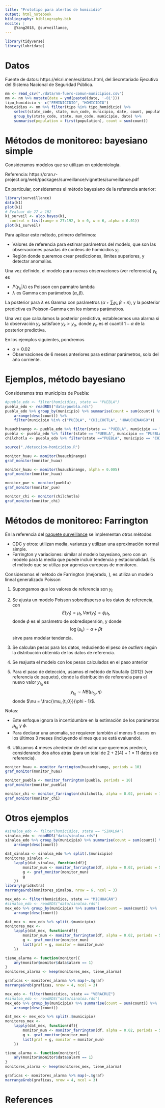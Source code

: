 ```yaml
---
title: "Prototipo para alertas de homicidio"
output: html_notebook
bibliography: bibliography.bib
nocite: |
    @Yang2018, @surveillance, 
---
```


```r
library(tidyverse)
library(lubridate)
```

# Datos

Fuente de datos: https://elcri.men/es/datos.html, del Secretariado Ejecutivo del Sistema Nacional de Seguridad Pública.

```r
nm <- read_csv("./data/nm-fuero-comun-municipios.csv")
nm <- nm %>% mutate(date = ymd(paste0(date, '-01')))
tipo_homidicio <- c("FEMINICIDIO", "HOMICIDIO")
homicidios <- nm %>% filter(tipo %in% tipo_homidicio) %>%
    select(state_code, state, mun_code, municipio, date, count, population) %>% 
    group_by(state_code, state, mun_code, municipio, date) %>% 
    summarise(population = first(population), count = sum(count))
```


# Métodos de monitoreo: bayesiano simple

Consideramos modelos que se utilizan en epidemiología.

Referencia: https://cran.r-project.org/web/packages/surveillance/vignettes/surveillance.pdf

En particular, consideramos el método bayesiano de la referencia anterior:

```r
library(surveillance)
data(k1)
plot(k1)
# Evaluar de 27 a 192
k1_surveil <- algo.bayes(k1,
  control = list(range = 27:192, b = 0, w = 6, alpha = 0.01))
plot(k1_surveil)
```

Para aplicar este método, primero definimos:

- Valores de referencia para estimar parámetros del modelo, que son
las observaciones pasadas de conteos de homicidios $y_i$. 
- Región donde queremos crear predicciones, límites superiores, y detectar
anomalías.

Una vez definido, el modelo para nuevas observaciones (ver referencia) $y_k$ es

- $P(y_k | \lambda)$ es Poisson con parmátro lambda
- $\lambda$ es Gamma con parámetros $(\alpha, \beta)$.

La posterior para $\lambda$ es Gamma con parámetros
$(\alpha + \sum_i y_i, \beta + n)$, y la posterior predictiva
es Poisson-Gamma con los mismos parámetros.

Una vez que calculamos la posterior predictiva, establecemos una
alarma si la observación $y_k$ satisface $y_k > y_\alpha$, 
donde $y_\alpha$ es el cuantil $1- \alpha$ de la posterior predictiva.

En los ejemplos siguientes, pondremos 

- $\alpha = 0.02$
- Observaciones de 6 meses anteriores para estimar parámetros, solo
del año corriente.

# Ejemplos, método bayesiano

Consideramos tres municipios de Puebla:

```r
#puebla_edo <- filter(homicidios, state == "PUEBLA")
puebla_edo <- readRDS("data/puebla.rds")
puebla_edo %>% group_by(municipio) %>% summarise(count = sum(count)) %>% 
    arrange(desc(count)) %>% 
    filter(municipio %in% c("PUEBLA", "CHILCHOTLA", "HUAUCHINANGO"))
```

```r
huauchinango <- puebla_edo %>% filter(state == "PUEBLA", municipio == "HUAUCHINANGO")
puebla <- puebla_edo %>% filter(state == "PUEBLA", municipio == "PUEBLA")
chilchotla <- puebla_edo %>% filter(state =="PUEBLA", municipio == "CHILCHOTLA")
```


```r
source("./deteccion-homicidios.R")
```

```r
monitor_huau <- monitor(huauchinango)
graf_monitor(monitor_huau)
```

```r
monitor_huau <- monitor(huauchinango, alpha = 0.005)
graf_monitor(monitor_huau)
```


```r
monitor_pue <- monitor(puebla)
graf_monitor(monitor_pue)
```


```r
monitor_chi <- monitor(chilchotla)
graf_monitor(monitor_chi)
```


# Métodos de monitoreo: Farrington

En la referencia del [paquete surveillance](https://www.jstatsoft.org/article/view/v070i10) se implementan
otros métodos:

- CDC y otros: utilizan media, varianza y utilizan una aproximación normal
simple.
- Farrington y variaciones: similar al modelo bayesiano, pero con un modelo
para la media que puede incluir tendencia y estacionalidad. Es el método que
se utiliza por agencias europeas de monitoreo.

Consideramos el método de Farrington (mejorado, ), es utiliza un modelo lineal generalizado
Poisson

1. Supongamos que los valores de referencia son $y_t$
2. Se ajusta un modelo Poisson sobredisperso a los datos de referencia,
con
$$E(y_t) = \mu_t, Var(y_t) = \phi \mu_t,$$
donde $\phi$ es el parámetro de sobredispersión, y donde
$$\log(\mu_k) = \alpha + \beta t$$ 
sirve para modelar tendencia.

3. Se calculan pesos para los datos, reduciendo el peso de *outliers* según
la distribución obtenida de los datos de referencia.

4. Se reajusta el modelo con los pesos calculados en el paso anterior

5. Para el paso de detección, usamos el método de Noufaily (2012) (ver referencia
de paquete), donde la distribución de referencia para el nuevo valor $y_{t_0}$
es
$$y_{t_0}\sim NB(\mu_{t_0}, \eta)$$ 
donde $\nu = \frac{\mu_{t_0}}{\phi - 1}$.

Notas: 

- Este enfoque ignora la incertidumbre en la estimación de los parámetros
$\mu_{t_0}$ y $\phi$.
- Para declarar una anomalía, se requieren también al menos 5 casos en los últimos 
3 meses (incluyendo el mes que se está evaluando).

6. Utilizamos 4 meses alrededor de del valor que queremos predecir, considerando
dos años atrás (para un total de 2 + 2(4) + 1 = 11 datos de referencia).


```r
monitor_huau <- monitor_farrington(huauchinango, periods = 10)
graf_monitor(monitor_huau)
```

```r
monitor_puebla <- monitor_farrington(puebla, periods = 10)
graf_monitor(monitor_puebla)
```



```r
monitor_chi <- monitor_farrington(chilchotla, alpha = 0.02, periods = 10)
graf_monitor(monitor_chi)
```






# Otros ejemplos

```r
#sinaloa_edo <- filter(homicidios, state == "SINALOA")
sinaloa_edo <- readRDS("data/sinaloa.rds")
sinaloa_edo %>% group_by(municipio) %>% summarise(count = sum(count)) %>% 
    arrange(desc(count)) 
```

```r
dat_sinaloa <- sinaloa_edo %>% split(.$municipio) 
monitores_sinaloa <- 
    lapply(dat_sinaloa, function(df){
        monitor_mun <- monitor_farrington(df, alpha = 0.02, periods = 5)
        g <- graf_monitor(monitor_mun)
        g
    })
library(gridExtra)
marrangeGrob(monitores_sinaloa, nrow = 6, ncol = 3)
```

```r
mex_edo <- filter(homicidios, state == "MICHOACÁN")
#sinaloa_edo <- readRDS("data/sinaloa.rds")
mex_edo %>% group_by(municipio) %>% summarise(count = sum(count)) %>% 
    arrange(desc(count)) 
```

```r
dat_mex <- mex_edo %>% split(.$municipio) 
monitores_mex <- 
    lapply(dat_mex, function(df){
        monitor_mun <- monitor_farrington(df, alpha = 0.02, periods = 5)
        g <- graf_monitor(monitor_mun)
        list(graf = g, monitor = monitor_mun)
    })
```

```r
tiene_alarma <- function(monitor){
    any(monitor$monitor$data$alarm == 1)
}
monitores_alarma <- keep(monitores_mex, tiene_alarma)
```

```r
graficas <- monitores_alarma %>% map(~.$graf)
marrangeGrob(graficas, nrow = 4, ncol = 3)
```



```r
mex_edo <- filter(homicidios, state == "VERACRUZ")
#sinaloa_edo <- readRDS("data/sinaloa.rds")
mex_edo %>% group_by(municipio) %>% summarise(count = sum(count)) %>% 
    arrange(desc(count)) 
```

```r
dat_mex <- mex_edo %>% split(.$municipio) 
monitores_mex <- 
    lapply(dat_mex, function(df){
        monitor_mun <- monitor_farrington(df, alpha = 0.02, periods = 5)
        g <- graf_monitor(monitor_mun)
        list(graf = g, monitor = monitor_mun)
    })
```

```r
tiene_alarma <- function(monitor){
    any(monitor$monitor$data$alarm == 1)
}
monitores_alarma <- keep(monitores_mex, tiene_alarma)
```

```r
graficas <- monitores_alarma %>% map(~.$graf)
marrangeGrob(graficas, nrow = 4, ncol = 3)
```



# References


